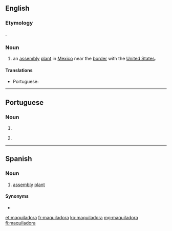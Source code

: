 ==English==

===Etymology===
{{borrowing|es|lang=en}}.

===Noun===
{{wikipedia}}
{{en-noun}}

# an [[assembly]] [[plant]] in [[Mexico]] near the [[border]] with the [[United States]].

====Translations====
{{trans-top|an assembly plant in Mexico near the border with the United States}}
* Portuguese: {{t|pt|maquiladora|f}}
{{trans-mid}}
{{trans-bottom}}

----

==Portuguese==

===Noun===
{{pt-noun|f}}

# {{inflection of|maquilador||f|s|lang=pt}}
# {{l|en|maquiladora}} {{gloss|an assembly plant in Mexico near the border with the United States}}

{{catlangcode|pt|Industries}}

----

==Spanish==

===Noun===
{{es-noun|f}}

# [[assembly]] [[plant]]

====Synonyms====
* {{l|es|maquila}}

[[et:maquiladora]]
[[fr:maquiladora]]
[[ko:maquiladora]]
[[mg:maquiladora]]
[[fi:maquiladora]]